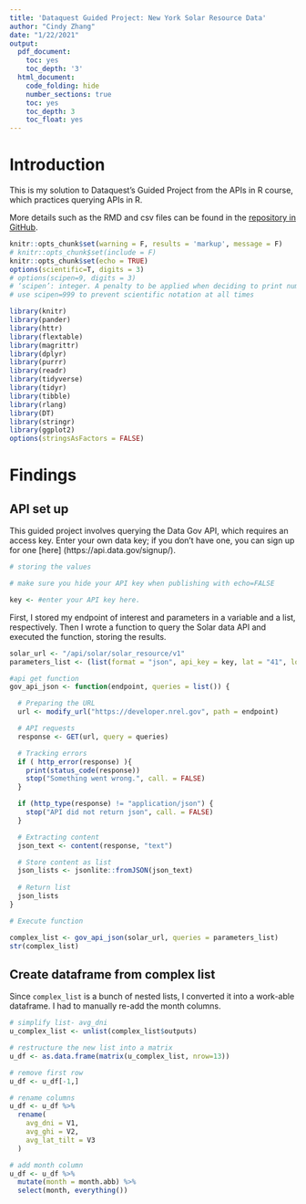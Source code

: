 ```yaml
---
title: 'Dataquest Guided Project: New York Solar Resource Data'
author: "Cindy Zhang"
date: "1/22/2021"
output: 
  pdf_document:
    toc: yes
    toc_depth: '3'
  html_document:
    code_folding: hide
    number_sections: true
    toc: yes
    toc_depth: 3
    toc_float: yes
---
```


# Introduction

This is my solution to Dataquest's Guided Project from the APIs in R course, which practices querying APIs in R.

More details such as the RMD and csv files can be found in the [repository in GitHub](https://github.com/chundychang/DQ-Rpracticeproject/tree/master/api_web_scrape). 

```r
knitr::opts_chunk$set(warning = F, results = 'markup', message = F)
# knitr::opts_chunk$set(include = F)
knitr::opts_chunk$set(echo = TRUE)
options(scientific=T, digits = 3) 
# options(scipen=9, digits = 3) 
# ‘scipen’: integer. A penalty to be applied when deciding to print numeric values in fixed or exponential notation.  Positive values bias towards fixed and negative towards scientific notation: fixed notation will be preferred unless it is more than ‘scipen’ digits wider.
# use scipen=999 to prevent scientific notation at all times
```

```r
library(knitr)
library(pander)
library(httr)
library(flextable)
library(magrittr)
library(dplyr)
library(purrr)
library(readr)
library(tidyverse)
library(tidyr)
library(tibble)
library(rlang)
library(DT)
library(stringr)
library(ggplot2)
options(stringsAsFactors = FALSE)
```

# Findings

## API set up

This guided project involves querying the Data Gov API, which requires an access key. Enter your own data key; if you don't have one, you can sign up for one [here] (https://api.data.gov/signup/). 

```r
# storing the values

# make sure you hide your API key when publishing with echo=FALSE

key <- #enter your API key here.
```

First, I stored my endpoint of interest and parameters in a variable and a list, respectively. Then I wrote a function to query the Solar data API and executed the function, storing the results.

```r
solar_url <- "/api/solar/solar_resource/v1"
parameters_list <- (list(format = "json", api_key = key, lat = "41", lon = "-75"))

#api get function
gov_api_json <- function(endpoint, queries = list()) {

  # Preparing the URL 
  url <- modify_url("https://developer.nrel.gov", path = endpoint)

  # API requests
  response <- GET(url, query = queries)

  # Tracking errors
  if ( http_error(response) ){
    print(status_code(response))
    stop("Something went wrong.", call. = FALSE)
  }

  if (http_type(response) != "application/json") {
    stop("API did not return json", call. = FALSE)
  }

  # Extracting content
  json_text <- content(response, "text")

  # Store content as list
  json_lists <- jsonlite::fromJSON(json_text)
  
  # Return list
  json_lists
}

# Execute function

complex_list <- gov_api_json(solar_url, queries = parameters_list)
str(complex_list)

```

## Create dataframe from complex list

Since `complex_list` is a bunch of nested lists, I converted it into a work-able dataframe. I had to manually re-add the month columns. 

```r
# simplify list- avg_dni
u_complex_list <- unlist(complex_list$outputs)

# restructure the new list into a matrix
u_df <- as.data.frame(matrix(u_complex_list, nrow=13))

# remove first row 
u_df <- u_df[-1,]

# rename columns
u_df <- u_df %>%
  rename(
    avg_dni = V1,
    avg_ghi = V2,
    avg_lat_tilt = V3
  )

# add month column
u_df <- u_df %>%
  mutate(month = month.abb) %>%
  select(month, everything())

```
